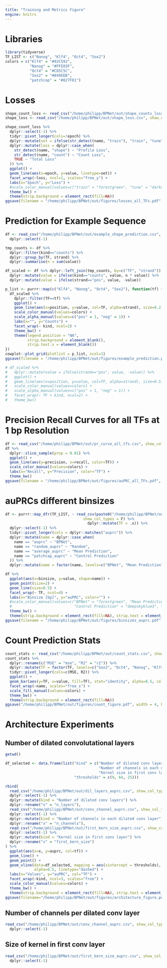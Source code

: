 ```yaml
---
title: "Training and Metrics Figure"
engine: knitrs
---
```


# Libraries

```r
library(tidyverse)
TF_LIST <- c("Nanog", "Klf4", "Oct4", "Sox2")
colors = c("Klf4" = "#92C592",
           "Nanog" = "#FFE03F",
           "Oct4" = "#CD5C5C",
           "Sox2" = "#849EEB",
           "patchcap" = "#827F81")
```

# Losses

```r
shape_count_loss <- read_csv("/home/philipp/BPNet/out/shape_counts_loss.csv", show_col_types = F)
shape_loss <- read_csv("/home/philipp/BPNet/out/shape_loss.csv", show_col_types = F)

shape_count_loss %>%
  dplyr::select(-1) %>%
  tidyr::pivot_longer(cols=!epoch) %>%
  dplyr::mutate(set = ifelse(str_detect(name, "train"), "train", "tune")) %>%
  dplyr::mutate(loss = dplyr::case_when(
    str_detect(name, "shape") ~ "Profile Loss",
    str_detect(name, "count") ~ "Count Loss",
    TRUE ~ "Total Loss"
  )) %>%
  ggplot() +
  geom_line(aes(x=epoch, y=value, linetype=set)) +
  facet_wrap(~loss, ncol=1, scales="free_y") +
  labs(x="Epoch", y="Loss") +
  #scale_color_manual(values=c("train" = "forestgreen", "tune" = "darkorange2")) +
  theme_bw() +
  theme(strip.background = element_rect(fill=NA))
ggsave(filename = "/home/philipp/BPNet/out/figures/losses_all_TFs.pdf", width = 3, height = 5)
```

# Prediction for Example Sequence

```r
df <- read_csv("/home/philipp/BPNet/out/example_shape_prediction.csv", show_col_types = F) %>%
  dplyr::select(-1)

tmp_counts <- df %>%
  dplyr::filter(kind=="counts") %>%
  dplyr::group_by(TF, strand) %>%
  dplyr::summarise(n = sum(value))

df_scaled <- df %>% dplyr::left_join(tmp_counts, by=c("TF", "strand")) %>%
  dplyr::mutate(value = ifelse(kind=="counts", value, n * value)) %>%
  dplyr::mutate(value = ifelse(strand=="pos", value, -value))

p_list <- purrr::map(c("Klf4", "Nanog", "Oct4", "Sox2"), function(tf) {
  df_scaled %>%
    dplyr::filter(TF==tf) %>%
    ggplot() +
    geom_line(aes(x=position, y=value, col=TF, alpha=strand), size=0.2) +
    scale_color_manual(values=colors) +
    scale_alpha_manual(values=c("pos" = 1, "neg" = 1)) +
    labs(x="", y="Counts") +
    facet_wrap(~ kind, ncol=2) +
    theme_bw() +
    theme(legend.position = "NA",
          strip.background = element_blank(),
          strip.text.x = element_blank())
})
cowplot::plot_grid(plotlist = p_list, ncol=1)
ggsave(filename = "/home/philipp/BPNet/out/figures/example_prediction.pdf", width = 4, height = 5)

# df_scaled %>%
#   dplyr::mutate(value = ifelse(strand=="pos", value, -value)) %>%
#   ggplot() +
#   geom_line(aes(x=position, y=value, col=TF, alpha=strand), size=0.5) +
#   scale_color_manual(values=colors) +
#   scale_alpha_manual(values=c("pos" = 1, "neg" = 1)) +
#   facet_wrap(~ TF + kind, ncol=2) +
#   theme_bw()
```


# Precision Recall Curves for all TFs at 1 bp Resolution

```r
df <- read_csv("/home/philipp/BPNet/out/pr_curve_all_tfs.csv", show_col_types = F)
df %>%
  dplyr::slice_sample(prop = 0.01) %>%
  ggplot() +
  geom_line(aes(y=precision, x=recall, color=TF)) +
  scale_color_manual(values=colors) +
  labs(x="Recall", y="Precision", color="TF") +
  theme_bw()
ggsave(filename = "/home/philipp/BPNet/out/figures/auPRC_all_TFs.pdf", width = 4, height = 2)
```

# auPRCs different binsizes

```r
df <- purrr::map_dfr(TF_LIST, ~ read_csv(paste0("/home/philipp/BPNet/out/binsizes_auprc_", .x, ".csv"), 
                                   show_col_types = F) %>%
                                     dplyr::mutate(TF = .x)) %>%
  dplyr::select(-1) %>%
  tidyr::pivot_longer(cols = dplyr::matches("auprc")) %>%
  dplyr::mutate(name = dplyr::case_when(
    name == "auprc" ~ "BPNet",
    name == "random_auprc" ~ "Random",
    name == "average_auprc" ~ "Mean Prediction",
    name == "patchcap_auprc" ~ "Control Prediction"
  )) %>%
  dplyr::mutate(name = factor(name, levels=c("BPNet", "Mean Prediction", "Control Prediction", "Random")))

df %>%
  ggplot(aes(x=binsize, y=value, shape=name)) +
  geom_point(size=2) +
  geom_line(size=0.5) +
  facet_wrap(~ TF, ncol=4) +
  labs(x="Binsize [bp]", y="auPRC", color="") +
  #scale_color_manual(values=c("BPNet" = "forestgreen", "Mean Prediction" = "darkorange2",
  #                            "Control Prediction" = "deepskyblue3", "Random" = "azure4")) +
  theme_bw() +
  theme(strip.background = element_rect(fill=NA), strip.text = element_text(size=10))
ggsave(filename = "/home/philipp/BPNet/out/figures/binsizes_auprc.pdf", width = 8, height = 2)
```

# Count Prediction Stats

```r
count_stats <- read_csv("/home/philipp/BPNet/out/count_stats.csv", show_col_types = F)
count_stats %>%
  dplyr::rename(c("MSE" = "mse", "R2" = "r2")) %>%
  dplyr::mutate(TF = factor(TF, levels=c("Sox2", "Oct4", "Nanog", "Klf4"))) %>%
  tidyr::pivot_longer(cols=c(MSE, R2)) %>%
  ggplot() +
  geom_bar(aes(y=TF, x=value, fill=TF), stat="identity", alpha=0.5, color="black", width=0.5) +
  facet_wrap(~name, scales="free_x") +
  scale_fill_manual(values=colors) +
  theme_bw() +
  theme(strip.background = element_rect(fill=NA))
ggsave("/home/philipp/BPNet/out/figures/count_figure.pdf", width = 4, height = 2)
```

# Architecture Experiments

## Number of dilated convolutational layers


```r
getwd()
```

```r
df_selected <- data.frame(list("kind" = c("Number of dilated conv layers",
                                          "Number of channels in each dilated conv layer",
                                          "Kernel size in first conv layer"),
                               "thresholds" = c(9, 64, 25)))

rbind(
  read_csv("/home/philipp/BPNet/out/dil_layers_auprc.csv", show_col_types = F) %>%
  dplyr::select(-1) %>%
  dplyr::mutate(kind = "Number of dilated conv layers") %>%
  dplyr::rename("x" = "n_layers"),
  read_csv("/home/philipp/BPNet/out/conv_channel_auprc.csv", show_col_types = F) %>%
  dplyr::select(-1) %>%
  dplyr::mutate(kind = "Number of channels in each dilated conv layer") %>%
  dplyr::rename("x" = "n_channels"),
  read_csv("/home/philipp/BPNet/out/first_kern_size_auprc.csv", show_col_types = F) %>%
  dplyr::select(-1) %>%
  dplyr::mutate(kind = "Kernel size in first conv layer") %>%
  dplyr::rename("x" = "first_kern_size")
) %>%
  ggplot(aes(x=x, y=auprc, col=tf)) +
  geom_line() +
  geom_point() +
  geom_vline(data=df_selected, mapping = aes(xintercept = thresholds), 
             alpha=0.5, linetype="dashed") +
  labs(x="Values", y="auPRC", col="TF") +
  facet_wrap(~kind, ncol=3, scales="free") +
  scale_color_manual(values=colors) +
  theme_bw() +
  theme(strip.background = element_rect(fill=NA), strip.text = element_text(size=10))
ggsave(filename="/home/philipp/BPNet/out/figures/architecture_figure.pdf", width = 12, height = 4)
```


## Number of channels per dilated conv layer

```r
read_csv("/home/philipp/BPNet/out/conv_channel_auprc.csv", show_col_types = F) %>%
  dplyr::select(-1)
```

## Size of kernel in first conv layer

```r
read_csv("/home/philipp/BPNet/out/first_kern_size_auprc.csv", show_col_types = F) %>%
  dplyr::select(-1)
```

